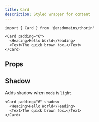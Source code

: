 ```yaml
---
title: Card
description: Styled wrapper for content
---
```


```tsx
import { Card } from '@ensdomains/thorin'
```

```tsx live=true expand=true backgroundColor=foregroundTertiary
<Card padding="6">
  <Heading>Hello World</Heading>
  <Text>The quick brown fox…</Text>
</Card>
```

## Props

<PropsTable sourceLink={sourceLink} types={types} />

## Shadow

Adds shadow when `mode` is `light`.

```tsx live=true expand=true
<Card padding="6" shadow>
  <Heading>Hello World</Heading>
  <Text>The quick brown fox…</Text>
</Card>
```
